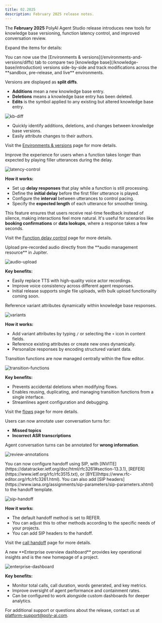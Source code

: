 ```yaml
---
title: 02.2025
description: February 2025 release notes.
---
```


The **February 2025** PolyAI Agent Studio release introduces new tools for knowledge base versioning, function latency control, and improved conversation review.

Expand the items for details:

<AccordionGroup>

<Accordion title="View knowledge base differences between versions" icon="book-open">
You can now use the [Environments & versions](/environments-and-versions/diffs) tab to compare two [knowledge base](/knowledge-base/introduction) versions
side-by-side and track modifications across the **sandbox, pre-release, and live** environments.

Versions are displayed as **split diffs**.

- **<Icon icon="plus" iconType="solid" color="#2D8C66" /> Additions** mean a new knowledge base entry.
- **<Icon icon="minus" iconType="solid" color="#D64F4F" /> Deletions** means a knowledge base entry has been deleted.
- **<Icon icon="rotate" iconType="solid" color="#3B73D1" /> Edits** is the symbol applied to any existing but altered knowledge base entry.

![kb-diff](/images/release-notes/2502/kb-diff.png)

- Quickly identify additions, deletions, and changes between knowledge base versions.
- Easily attribute changes to their authors.

Visit the [Environments & versions](/environments-and-versions/diffs) page for more details.

</Accordion>

<Accordion title="Manage function latency" icon="wifi">
Improve the experience for users when a function takes longer than expected by playing filler utterances during the delay.

![latency-control](/images/release-notes/2502/latency-control.png)

**How it works:**
- Set up **delay responses** that play while a function is still processing.
- Define the **initial delay** before the first filler utterance is played.
- Configure the **interval** between utterances to control pacing.
- Specify the **expected length** of each utterance for smoother timing.

This feature ensures that users receive real-time feedback instead of silence, making interactions feel more natural. It's useful for scenarios like **booking confirmations** or **data lookups**, where a response takes a few seconds.

Visit the [Function delay control](/function/delay-control) page for more details.

</Accordion>
<Accordion title="Upload audio to replace cached items" icon="volume-high">
Upload pre-recorded audio directly from the **audio management resource** in Jupiter.

![audio-upload](/images/release-notes/2502/audio-upload.png)

**Key benefits:**
- Easily replace TTS with high-quality voice actor recordings.
- Improve voice consistency across different agent responses.
- Initial release supports single file uploads, with bulk upload functionality coming soon.

</Accordion>

<Accordion title="Reference variants in the knowledge base" icon="layer-group">
Reference variant attributes dynamically within knowledge base responses.

![variants](/images/release-notes/2502/variants.png)

**How it works:**
- Add variant attributes by typing `/` or selecting the `+` icon in content fields.
- Reference existing attributes or create new ones dynamically.
- Personalize responses by encoding structured variant data.

</Accordion>

<Accordion title="Managing transition functions in a flow" icon="arrow-right-arrow-left">
Transition functions are now managed centrally within the flow editor.

![transition-functions](/images/release-notes/2502/transition-functions.png)

**Key benefits:**
- Prevents accidental deletions when modifying flows.
- Enables reusing, duplicating, and managing transition functions from a single interface.
- Streamlines agent configuration and debugging.

Visit the [flows](/flows/introduction) page for more details.

</Accordion>

<Accordion title="Conversation review annotations" icon="magnifying-glass">
Users can now annotate user conversation turns for:

 - **Missed topics**
 - **Incorrect ASR transcriptions**

Agent conversation turns can be annotated for **wrong information**.

![review-annotations](/images/release-notes/2502/annotation-added.png)

</Accordion>

<Accordion title="Handoff SIP configuration" icon="phone">
You can now configure handoff using SIP, with [INVITE](https://datatracker.ietf.org/doc/html/rfc3261#section-13.3.1), [REFER](https://www.ietf.org/rfc/rfc3515.txt), or [BYE](https://www.rfc-editor.org/rfc/rfc3261.html).
You can also add [SIP headers](https://www.iana.org/assignments/sip-parameters/sip-parameters.xhtml) to the handoff template.

![sip-handoff](/images/release-notes/2502/handoff-sip.png)

**How it works:**
- The default handoff method is set to REFER.
- You can adjust this to other methods according to the specific needs of your projects.
- You can add SIP headers to the handoff.

Visit the [call handoff](/knowledge-base/introduction) page for more details.

</Accordion>

<Accordion title="Enterprise overview dashboard" icon="chart-bar">
A new **Enterprise overview dashboard** provides key operational insights and is the new homepage of a project.

![enterprise-dashboard](/images/release-notes/2502/new-dashboard.png)

**Key benefits:**
- Monitor total calls, call duration, words generated, and key metrics.
- Improve oversight of agent performance and containment rates.
- Can be configured to work alongside custom dashboards for deeper analytics.

</Accordion>

</AccordionGroup>

For additional support or questions about the release, contact us at [platform-support@poly-ai.com](mailto:platform-support@poly-ai.com).